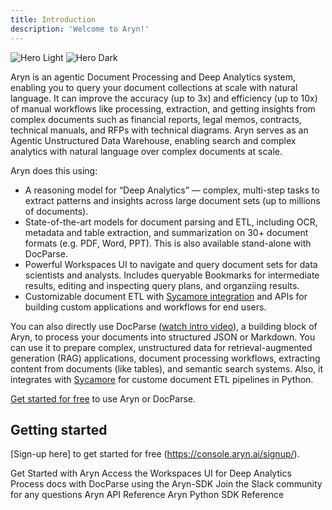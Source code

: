 ```yaml
---
title: Introduction
description: 'Welcome to Aryn!'
---
```


<img
  className="block dark:hidden"
  src="/images/hero-light.svg"
  alt="Hero Light"
/>
<img
  className="hidden dark:block"
  src="/images/hero-dark.svg"
  alt="Hero Dark"
/>


Aryn is an agentic Document Processing and Deep Analytics system, enabling you to query your document collections at scale with natural language. It can improve the accuracy (up to 3x) and efficiency (up to 10x) of manual workflows like processing, extraction, and getting insights from complex documents such as financial reports, legal memos, contracts, technical manuals, and RFPs with technical diagrams. Aryn serves as an Agentic Unstructured Data Warehouse, enabling search and complex analytics with natural language over complex documents at scale.

Aryn does this using:

* A reasoning model for “Deep Analytics” — complex, multi-step tasks to extract patterns and insights across large document sets (up to millions of documents).
* State-of-the-art models for document parsing and ETL, including OCR, metadata and table extraction, and summarization on 30+ document formats (e.g. PDF, Word, PPT). This is also available stand-alone with DocParse.
* Powerful Workspaces UI to navigate and query document sets for data scientists and analysts. Includes queryable Bookmarks for intermediate results, editing and inspecting query plans, and organziing results.
* Customizable document ETL with [Sycamore integration](https://github.com/aryn-ai/sycamore) and APIs for building custom applications and workflows for end users.

You can also directly use DocParse ([watch intro video](https://www.aryn.ai/?name=ArynPartitioningService_Intro)), a building block of Aryn, to process your documents into structured JSON or Markdown. You can use it to prepare complex, unstructured data for retrieval-augmented generation (RAG) applications, document processing workflows, extracting content from documents (like tables), and semantic search systems. Also, it integrates with [Sycamore](https://github.com/aryn-ai/sycamore) for custome document ETL pipelines in Python.


[Get started for free](https://console.aryn.ai/signup/) to use Aryn or DocParse.


## Getting started

[Sign-up here] to get started for free (https://console.aryn.ai/signup/).

<CardGroup cols={2}>
  <Card
    title="Quickstart"
    icon="play"
    href="./quickstart"
  >
    Get Started with Aryn
  </Card>
    <Card
    title="Using the Workspaces UI"
    icon="palette"
    href="aryn-platform/querying-data/deep-analytics/using_workspaces"
  >
    Access the Workspaces UI for Deep Analytics
  </Card>
   <Card
    title="Using the Aryn SDK with DocParse"
    icon="rectangle-terminal"
    href="docparse/aryn_sdk"
  >
    Process docs with DocParse using the Aryn-SDK
  </Card>
    <Card
    title="Slack Community"
    icon="slack"
    href="https://join.slack.com/t/sycamore-ulj8912/shared_invite/zt-23sv0yhgy-MywV5dkVQ~F98Aoejo48Jg"
  >
    Join the Slack community for any questions
  </Card>
    <Card
    title="API Reference"
    icon="webhook"
    href="api-reference/introduction"
  >
    Aryn API Reference
  </Card>
    <Card
    title="Aryn DocParse SDK Reference"
    icon="python"
    href="sdk-reference/partition"
  >
    Aryn Python SDK Reference
  </Card>
</CardGroup>